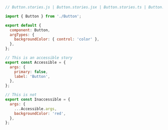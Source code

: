 ```js
// Button.stories.js | Button.stories.jsx | Button.stories.ts | Button.stories.tsx

import { Button } from './Button';

export default {
  component: Button,
  argTypes: {
    backgroundColor: { control: 'color' },
  },
};

// This is an accessible story
export const Accessible = {
  args: {
    primary: false,
    label: 'Button',
  },
};

// This is not
export const Inaccessible = {
  args: {
    ...Accessible.args,
    backgroundColor: 'red',
  },
};
```
